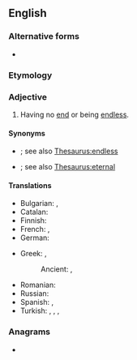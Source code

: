 {{also|never-ending}}
==English==

===Alternative forms===
* {{l|en|never-ending}}

===Etymology===
{{compound|en|never|ending}}

===Adjective===
{{en-adj|-}}

# Having no [[end]] or being [[endless]].

====Synonyms====
* {{l|en|unending}}; see also [[Thesaurus:endless]]
* {{l|en|eternal}}; see also [[Thesaurus:eternal]]

====Translations====
{{trans-top|having no end}}
* Bulgarian: {{t+|bg|безкраен}}, {{t+|bg|вечен}}
* Catalan: {{t+|ca|interminable}}
* Finnish: {{t+|fi|loputon}}
* French: {{t+|fr|à n'en plus finir}}, {{t+|fr|interminable}}
* German: {{t+|de|unaufhörlich}}
{{trans-mid}}
* Greek: {{t+|el|ατελείωτος}}, {{t+|el|ατέλειωτος}}
*: Ancient: {{t|grc|ἀνήνυτος}}, {{t|grc|ἄπαυστος}}
* Romanian: {{t+|ro|interminabil}}
* Russian: {{t+|ru|бесконе́чный}}
* Spanish: {{t|es|interminable}}, {{t|es|de nunca acabar}}
* Turkish: {{t|tr|hiç bitmeyen}}, {{t+|tr|sonsuz}}, {{t|tr|bitmeyen}}, {{t|tr|sonu olmayan}}
{{trans-bottom}}

===Anagrams===
* {{anagrams|en|a=deeeginnnrv|nerve ending|nerve-ending}}